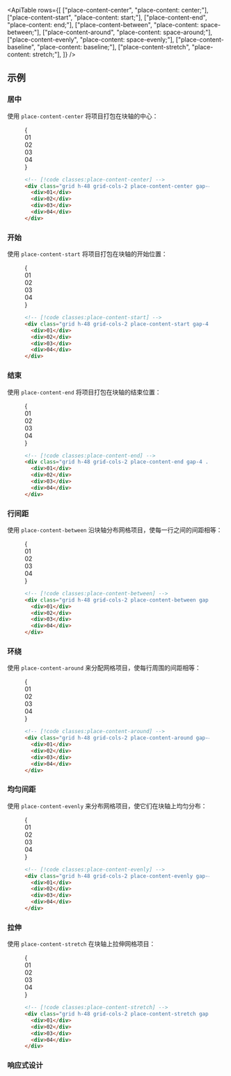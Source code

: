 

<ApiTable
  rows={[
    ["place-content-center", "place-content: center;"],
    ["place-content-start", "place-content: start;"],
    ["place-content-end", "place-content: end;"],
    ["place-content-between", "place-content: space-between;"],
    ["place-content-around", "place-content: space-around;"],
    ["place-content-evenly", "place-content: space-evenly;"],
    ["place-content-baseline", "place-content: baseline;"],
    ["place-content-stretch", "place-content: stretch;"],
  ]}
/>

## 示例

### 居中

使用 `place-content-center` 将项目打包在块轴的中心：

<Figure>

<Example>
  {
    <div className="grid grid-cols-1">
      <Stripes border className="col-start-1 row-start-1 rounded-lg" />
      <div className="col-start-1 row-start-1 grid h-56 grid-cols-[repeat(2,56px)] place-content-center gap-4 rounded-lg font-mono text-sm leading-6 font-bold text-white">
        <div className="flex h-14 w-14 items-center justify-center rounded-lg bg-sky-500 p-4">01</div>
        <div className="flex h-14 w-14 items-center justify-center rounded-lg bg-sky-500 p-4">02</div>
        <div className="flex h-14 w-14 items-center justify-center rounded-lg bg-sky-500 p-4">03</div>
        <div className="flex h-14 w-14 items-center justify-center rounded-lg bg-sky-500 p-4">04</div>
      </div>
    </div>
  }
</Example>

```html
<!-- [!code classes:place-content-center] -->
<div class="grid h-48 grid-cols-2 place-content-center gap-4 ...">
  <div>01</div>
  <div>02</div>
  <div>03</div>
  <div>04</div>
</div>
```

</Figure>

### 开始

使用 `place-content-start` 将项目打包在块轴的开始位置：

<Figure>

<Example>
  {
    <div className="grid grid-cols-1">
      <Stripes border className="col-start-1 row-start-1 rounded-lg" />
      <div className="col-start-1 row-start-1 grid h-56 grid-cols-[repeat(2,56px)] place-content-start gap-4 rounded-lg font-mono text-sm leading-6 font-bold text-white">
        <div className="flex h-14 w-14 items-center justify-center rounded-lg bg-fuchsia-500 p-4">01</div>
        <div className="flex h-14 w-14 items-center justify-center rounded-lg bg-fuchsia-500 p-4">02</div>
        <div className="flex h-14 w-14 items-center justify-center rounded-lg bg-fuchsia-500 p-4">03</div>
        <div className="flex h-14 w-14 items-center justify-center rounded-lg bg-fuchsia-500 p-4">04</div>
      </div>
    </div>
  }
</Example>

```html
<!-- [!code classes:place-content-start] -->
<div class="grid h-48 grid-cols-2 place-content-start gap-4 ...">
  <div>01</div>
  <div>02</div>
  <div>03</div>
  <div>04</div>
</div>
```

</Figure>

### 结束

使用 `place-content-end` 将项目打包在块轴的结束位置：

<Figure>

<Example>
  {
    <div className="grid grid-cols-1">
      <Stripes border className="col-start-1 row-start-1 rounded-lg" />
      <div className="col-start-1 row-start-1 grid h-56 grid-cols-[repeat(2,56px)] place-content-end gap-4 rounded-lg font-mono text-sm leading-6 font-bold text-white">
        <div className="flex h-14 w-14 items-center justify-center rounded-lg bg-indigo-500 p-4">01</div>
        <div className="flex h-14 w-14 items-center justify-center rounded-lg bg-indigo-500 p-4">02</div>
        <div className="flex h-14 w-14 items-center justify-center rounded-lg bg-indigo-500 p-4">03</div>
        <div className="flex h-14 w-14 items-center justify-center rounded-lg bg-indigo-500 p-4">04</div>
      </div>
    </div>
  }
</Example>

```html
<!-- [!code classes:place-content-end] -->
<div class="grid h-48 grid-cols-2 place-content-end gap-4 ...">
  <div>01</div>
  <div>02</div>
  <div>03</div>
  <div>04</div>
</div>
```

</Figure>

### 行间距

使用 `place-content-between` 沿块轴分布网格项目，使每一行之间的间距相等：

<Figure>

<Example>
  {
    <div className="grid grid-cols-1">
      <Stripes border className="col-start-1 row-start-1 rounded-lg" />
      <div className="col-start-1 row-start-1 grid h-56 grid-cols-[repeat(2,56px)] [place-content:space-between] gap-4 rounded-lg font-mono text-sm leading-6 font-bold text-white">
        <div className="flex h-14 w-14 items-center justify-center rounded-lg bg-purple-500 p-4">01</div>
        <div className="flex h-14 w-14 items-center justify-center rounded-lg bg-purple-500 p-4">02</div>
        <div className="flex h-14 w-14 items-center justify-center rounded-lg bg-purple-500 p-4">03</div>
        <div className="flex h-14 w-14 items-center justify-center rounded-lg bg-purple-500 p-4">04</div>
      </div>
    </div>
  }
</Example>

```html
<!-- [!code classes:place-content-between] -->
<div class="grid h-48 grid-cols-2 place-content-between gap-4 ...">
  <div>01</div>
  <div>02</div>
  <div>03</div>
  <div>04</div>
</div>
```

</Figure>

### 环绕

使用 `place-content-around` 来分配网格项目，使每行周围的间距相等：

<Figure>

<Example>
  {
    <div className="grid grid-cols-1">
      <Stripes border className="col-start-1 row-start-1 rounded-lg" />
      <div className="col-start-1 row-start-1 grid h-56 grid-cols-[repeat(2,56px)] [place-content:space-around] gap-x-4 rounded-lg font-mono text-sm leading-6 font-bold text-white">
        <div className="flex h-14 w-14 items-center justify-center rounded-lg bg-cyan-500 p-4">01</div>
        <div className="flex h-14 w-14 items-center justify-center rounded-lg bg-cyan-500 p-4">02</div>
        <div className="flex h-14 w-14 items-center justify-center rounded-lg bg-cyan-500 p-4">03</div>
        <div className="flex h-14 w-14 items-center justify-center rounded-lg bg-cyan-500 p-4">04</div>
      </div>
    </div>
  }
</Example>

```html
<!-- [!code classes:place-content-around] -->
<div class="grid h-48 grid-cols-2 place-content-around gap-4 ...">
  <div>01</div>
  <div>02</div>
  <div>03</div>
  <div>04</div>
</div>
```

</Figure>

### 均匀间距

使用 `place-content-evenly` 来分布网格项目，使它们在块轴上均匀分布：

<Figure>

<Example>
  {
    <div className="grid grid-cols-1">
      <Stripes border className="col-start-1 row-start-1 rounded-lg" />
      <div className="col-start-1 row-start-1 grid h-56 grid-cols-[repeat(2,56px)] [place-content:space-evenly] rounded-lg font-mono text-sm leading-6 font-bold text-white">
        <div className="flex h-14 w-14 items-center justify-center rounded-lg bg-violet-500 p-4">01</div>
        <div className="flex h-14 w-14 items-center justify-center rounded-lg bg-violet-500 p-4">02</div>
        <div className="flex h-14 w-14 items-center justify-center rounded-lg bg-violet-500 p-4">03</div>
        <div className="flex h-14 w-14 items-center justify-center rounded-lg bg-violet-500 p-4">04</div>
      </div>
    </div>
  }
</Example>

```html
<!-- [!code classes:place-content-evenly] -->
<div class="grid h-48 grid-cols-2 place-content-evenly gap-4 ...">
  <div>01</div>
  <div>02</div>
  <div>03</div>
  <div>04</div>
</div>
```

</Figure>

### 拉伸

使用 `place-content-stretch` 在块轴上拉伸网格项目：

<Figure>

<Example>
  {
    <div className="grid grid-cols-1">
      <Stripes border className="col-start-1 row-start-1 rounded-lg" />
      <div className="col-start-1 row-start-1 grid h-56 grid-cols-2 place-content-stretch gap-4 rounded-lg font-mono text-sm leading-6 font-bold text-white">
        <div className="flex items-center justify-center rounded-lg bg-pink-500 p-4">01</div>
        <div className="flex items-center justify-center rounded-lg bg-pink-500 p-4">02</div>
        <div className="flex items-center justify-center rounded-lg bg-pink-500 p-4">03</div>
        <div className="flex items-center justify-center rounded-lg bg-pink-500 p-4">04</div>
      </div>
    </div>
  }
</Example>

```html
<!-- [!code classes:place-content-stretch] -->
<div class="grid h-48 grid-cols-2 place-content-stretch gap-4 ...">
  <div>01</div>
  <div>02</div>
  <div>03</div>
  <div>04</div>
</div>
```

</Figure>

### 响应式设计

<ResponsiveDesign
  property="place-content"
  defaultClass="grid place-content-start"
  featuredClass="place-content-center"
/>
